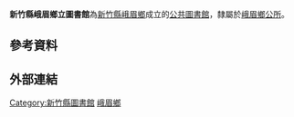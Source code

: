 {{Unreferenced |time=2014-12-20T16:41:57+00:00 }}
{{Expand|time=2014-12-20}}
{{Infobox library
| library_name       = 新竹縣峨眉鄉立圖書館
| library_logo       = 
| image              = 
| caption            = 
| location           = [[新竹縣|新竹縣]][[峨眉鄉|峨眉鄉]]峨眉街8鄰8號
| type               = 
| num_branches       = 
| num_employees      =
| established        = 
| items_collected    = 
| collection_size    = 
| legal_deposit      = 
| req_to_access      = 開放予任何需要使用館藏與服務者
| budget             = 
| director           = 
| website            =[http://library.hchcc.gov.tw/library/09towns/tow_b01_main.asp?bull_id=641 新竹縣峨眉鄉立圖書館]
}}

'''新竹縣峨眉鄉立圖書館'''為[[新竹縣|新竹縣]][[峨眉鄉|峨眉鄉]]成立的[[公共圖書館|公共圖書館]]，隸屬於[[峨眉鄉公所|峨眉鄉公所]]。

== 參考資料 ==
{{reflist}}

== 外部連結 ==

{{中華民國公立圖書館}}

[[Category:新竹縣圖書館|Category:新竹縣圖書館]]
[[Category:峨眉鄉|]]